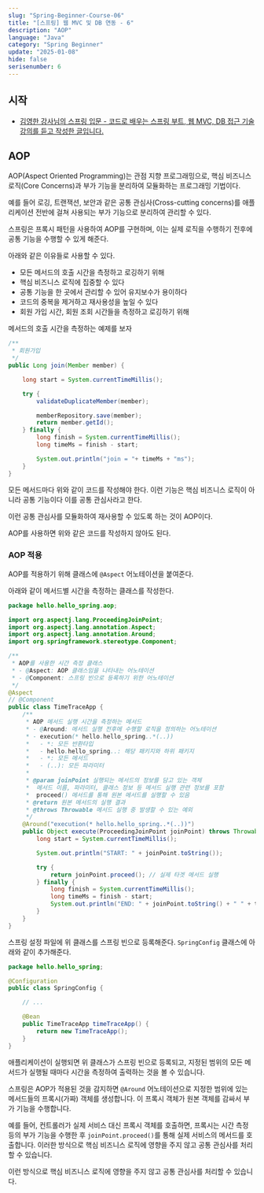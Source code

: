 ```yaml
---
slug: "Spring-Beginner-Course-06"
title: "[스프링] 웹 MVC 및 DB 연동 - 6"
description: "AOP"
language: "Java"
category: "Spring Beginner"
update: "2025-01-08"
hide: false
serisenumber: 6
---
```


## 시작

- [김영한 강사님의 스프링 입문 - 코드로 배우는 스프링 부트, 웹 MVC, DB 접근 기술 강의를 듣고 작성한 글입니다.](https://www.inflearn.com/course/%EC%8A%A4%ED%94%84%EB%A7%81-%EC%9E%85%EB%AC%B8-%EC%8A%A4%ED%94%84%EB%A7%81%EB%B6%80%ED%8A%B8/dashboard)

## AOP

AOP(Aspect Oriented Programming)는 관점 지향 프로그래밍으로, 핵심 비즈니스 로직(Core Concerns)과 부가 기능을 분리하여 모듈화하는 프로그래밍 기법이다. 

예를 들어 로깅, 트랜잭션, 보안과 같은 공통 관심사(Cross-cutting concerns)를 애플리케이션 전반에 걸쳐 사용되는 부가 기능으로 분리하여 관리할 수 있다.

스프링은 프록시 패턴을 사용하여 AOP를 구현하며, 이는 실제 로직을 수행하기 전후에 공통 기능을 수행할 수 있게 해준다.

아래와 같은 이유들로 사용할 수 있다.

- 모든 메서드의 호출 시간을 측정하고 로깅하기 위해
- 핵심 비즈니스 로직에 집중할 수 있다 
- 공통 기능을 한 곳에서 관리할 수 있어 유지보수가 용이하다
- 코드의 중복을 제거하고 재사용성을 높일 수 있다
- 회원 가입 시간, 회원 조회 시간들을 측정하고 로깅하기 위해

메서드의 호출 시간을 측정하는 예제를 보자

```java
/**
 * 회원가입
 */
public Long join(Member member) {

    long start = System.currentTimeMillis();

    try {
        validateDuplicateMember(member);

        memberRepository.save(member);
        return member.getId();
    } finally {
        long finish = System.currentTimeMillis();
        long timeMs = finish - start;

        System.out.println("join = "+ timeMs + "ms");
    }
}
```

모든 메서드마다 위와 같이 코드를 작성해야 한다. 이런 기능은 핵심 비즈니스 로직이 아니라 공통 기능이다 이를 공통 관심사라고 한다.

이런 공통 관심사를 모듈화하여 재사용할 수 있도록 하는 것이 AOP이다.

AOP를 사용하면 위와 같은 코드를 작성하지 않아도 된다.

### AOP 적용

AOP를 적용하기 위해 클래스에 `@Aspect` 어노테이션을 붙여준다. 

아래와 같이 메서드별 시간을 측정하는 클래스를 작성한다.

```java
package hello.hello_spring.aop;

import org.aspectj.lang.ProceedingJoinPoint;
import org.aspectj.lang.annotation.Aspect;
import org.aspectj.lang.annotation.Around;
import org.springframework.stereotype.Component;

/**
 * AOP를 사용한 시간 측정 클래스
 * - @Aspect: AOP 클래스임을 나타내는 어노테이션
 * - @Component: 스프링 빈으로 등록하기 위한 어노테이션
 */
@Aspect
// @Component
public class TimeTraceApp {
    /**
     * AOP 메서드 실행 시간을 측정하는 메서드
     * - @Around: 메서드 실행 전후에 수행할 로직을 정의하는 어노테이션
     * - execution(* hello.hello_spring..*(..))
     *   - *: 모든 반환타입
     *   - hello.hello_spring..: 해당 패키지와 하위 패키지
     *   - *: 모든 메서드
     *   - (..): 모든 파라미터
     * 
     * @param joinPoint 실행되는 메서드의 정보를 담고 있는 객체
     *  메서드 이름, 파라미터, 클래스 정보 등 메서드 실행 관련 정보를 포함
     *  proceed() 메서드를 통해 원본 메서드를 실행할 수 있음
     * @return 원본 메서드의 실행 결과
     * @throws Throwable 메서드 실행 중 발생할 수 있는 예외
     */
    @Around("execution(* hello.hello_spring..*(..))")
    public Object execute(ProceedingJoinPoint joinPoint) throws Throwable {
        long start = System.currentTimeMillis();

        System.out.println("START: " + joinPoint.toString());

        try {
            return joinPoint.proceed(); // 실제 타겟 메서드 실행
        } finally {
            long finish = System.currentTimeMillis();
            long timeMs = finish - start;
            System.out.println("END: " + joinPoint.toString() + " " + timeMs + " ms");
        }
    }
}
```

스프링 설정 파일에 위 클래스를 스프링 빈으로 등록해준다. `SpringConfig` 클래스에 아래와 같이 추가해준다.

```java
package hello.hello_spring;

@Configuration
public class SpringConfig {

    // ...

    @Bean
    public TimeTraceApp timeTraceApp() {
        return new TimeTraceApp();
    }
}
```

애플리케이션이 실행되면 위 클래스가 스프링 빈으로 등록되고, 지정된 범위의 모든 메서드가 실행될 때마다 시간을 측정하여 출력하는 것을 볼 수 있습니다.

스프링은 AOP가 적용된 것을 감지하면 `@Around` 어노테이션으로 지정한 범위에 있는 메서드들의 프록시(가짜) 객체를 생성합니다. 이 프록시 객체가 원본 객체를 감싸서 부가 기능을 수행합니다.

예를 들어, 컨트롤러가 실제 서비스 대신 프록시 객체를 호출하면, 프록시는 시간 측정 등의 부가 기능을 수행한 후 `joinPoint.proceed()`를 통해 실제 서비스의 메서드를 호출합니다. 이러한 방식으로 핵심 비즈니스 로직에 영향을 주지 않고 공통 관심사를 처리할 수 있습니다.

이런 방식으로 핵심 비즈니스 로직에 영향을 주지 않고 공통 관심사를 처리할 수 있습니다.